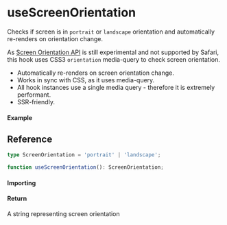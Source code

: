 
<Meta title="Sensor/useScreenOrientation" component={Example} />

# useScreenOrientation

Checks if screen is in `portrait` or `landscape` orientation and automatically re-renders on
orientation change.

As [Screen Orientation API](https://developer.mozilla.org/en-US/docs/Web/API/Screen_Orientation_API#browser_compatibility)
is still experimental and not supported by Safari, this hook uses CSS3 `orientation` media-query to
check screen orientation.

- Automatically re-renders on screen orientation change.
- Works in sync with CSS, as it uses media-query.
- All hook instances use a single media query - therefore it is extremely performant.
- SSR-friendly.

#### Example

<Canvas>
  <Story story={Example} inline />
</Canvas>

## Reference

```ts
type ScreenOrientation = 'portrait' | 'landscape';

function useScreenOrientation(): ScreenOrientation;
```

#### Importing

<ImportPath />

#### Return

A string representing screen orientation
